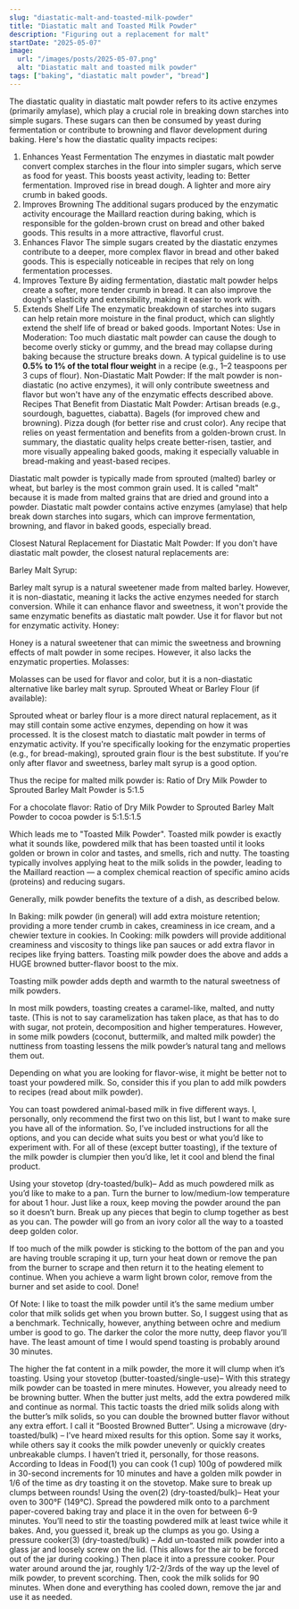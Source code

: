 ```yaml
---
slug: "diastatic-malt-and-toasted-milk-powder"
title: "Diastatic malt and Toasted Milk Powder"
description: "Figuring out a replacement for malt"
startDate: "2025-05-07"
image:
  url: "/images/posts/2025-05-07.png"
  alt: "Diastatic malt and toasted milk powder"
tags: ["baking", "diastatic malt powder", "bread"]
---
```

The diastatic quality in diastatic malt powder refers to its active enzymes (primarily amylase), which play a crucial role in breaking down starches into simple sugars. These sugars can then be consumed by yeast during fermentation or contribute to browning and flavor development during baking. Here's how the diastatic quality impacts recipes:

1. Enhances Yeast Fermentation
The enzymes in diastatic malt powder convert complex starches in the flour into simpler sugars, which serve as food for yeast.
This boosts yeast activity, leading to:
Better fermentation.
Improved rise in bread dough.
A lighter and more airy crumb in baked goods.
2. Improves Browning
The additional sugars produced by the enzymatic activity encourage the Maillard reaction during baking, which is responsible for the golden-brown crust on bread and other baked goods.
This results in a more attractive, flavorful crust.
3. Enhances Flavor
The simple sugars created by the diastatic enzymes contribute to a deeper, more complex flavor in bread and other baked goods. This is especially noticeable in recipes that rely on long fermentation processes.
4. Improves Texture
By aiding fermentation, diastatic malt powder helps create a softer, more tender crumb in bread.
It can also improve the dough's elasticity and extensibility, making it easier to work with.
5. Extends Shelf Life
The enzymatic breakdown of starches into sugars can help retain more moisture in the final product, which can slightly extend the shelf life of bread or baked goods.
Important Notes:
Use in Moderation: Too much diastatic malt powder can cause the dough to become overly sticky or gummy, and the bread may collapse during baking because the structure breaks down. A typical guideline is to use __0.5% to 1% of the total flour weight__ in a recipe (e.g., 1–2 teaspoons per 3 cups of flour).
Non-Diastatic Malt Powder: If the malt powder is non-diastatic (no active enzymes), it will only contribute sweetness and flavor but won't have any of the enzymatic effects described above.
Recipes That Benefit from Diastatic Malt Powder:
Artisan breads (e.g., sourdough, baguettes, ciabatta).
Bagels (for improved chew and browning).
Pizza dough (for better rise and crust color).
Any recipe that relies on yeast fermentation and benefits from a golden-brown crust.
In summary, the diastatic quality helps create better-risen, tastier, and more visually appealing baked goods, making it especially valuable in bread-making and yeast-based recipes.

Diastatic malt powder is typically made from sprouted (malted) barley or wheat, but barley is the most common grain
used. It is called "malt" because it is made from malted grains that are dried and ground into a powder. Diastatic malt powder contains active enzymes (amylase) that help break down starches into sugars, which can improve fermentation, browning, and flavor in baked goods, especially bread.

Closest Natural Replacement for Diastatic Malt Powder:
If you don't have diastatic malt powder, the closest natural replacements are:

Barley Malt Syrup:

Barley malt syrup is a natural sweetener made from malted barley. However, it is non-diastatic, meaning it lacks the active enzymes needed for starch conversion. While it can enhance flavor and sweetness, it won't provide the same enzymatic benefits as diastatic malt powder.
Use it for flavor but not for enzymatic activity.
Honey:

Honey is a natural sweetener that can mimic the sweetness and browning effects of malt powder in some recipes. However, it also lacks the enzymatic properties.
Molasses:

Molasses can be used for flavor and color, but it is a non-diastatic alternative like barley malt syrup.
Sprouted Wheat or Barley Flour (if available):

Sprouted wheat or barley flour is a more direct natural replacement, as it may still contain some active enzymes, depending on how it was processed. It is the closest match to diastatic malt powder in terms of enzymatic activity.
If you're specifically looking for the enzymatic properties (e.g., for bread-making), sprouted grain flour is the best substitute. If you're only after flavor and sweetness, barley malt syrup is a good option.

Thus the recipe for malted milk powder is:
Ratio of Dry Milk Powder to Sprouted Barley Malt Powder is 5:1.5

For a chocolate flavor:
Ratio of Dry Milk Powder to Sprouted Barley Malt Powder to cocoa powder is 5:1.5:1.5

Which leads me to "Toasted Milk Powder".
Toasted milk powder is exactly what it sounds like, powdered milk that has been toasted until it looks golden or brown in color and tastes, and smells, rich and nutty. The toasting typically involves applying heat to the milk solids in the powder, leading to the Maillard reaction — a complex chemical reaction of specific amino acids (proteins) and reducing sugars.

Generally, milk powder benefits the texture of a dish, as described below.

In Baking: milk powder (in general) will add extra moisture retention; providing a more tender crumb in cakes, creaminess in ice cream, and a chewier texture in cookies.
In Cooking: milk powders will provide additional creaminess and viscosity to things like pan sauces or add extra flavor in recipes like frying batters.
Toasting milk powder does the above and adds a HUGE browned butter-flavor boost to the mix.

Toasting milk powder adds depth and warmth to the natural sweetness of milk powders.

In most milk powders, toasting creates a caramel-like, malted, and nutty taste. (This is not to say caramelization has taken place, as that has to do with sugar, not protein, decomposition and higher temperatures. However, in some milk powders (coconut, buttermilk, and malted milk powder) the nuttiness from toasting lessens the milk powder’s natural tang and mellows them out.

Depending on what you are looking for flavor-wise, it might be better not to toast your powdered milk. So, consider this if you plan to add milk powders to recipes (read about milk powder).

You can toast powdered animal-based milk in five different ways. I, personally, only recommend the first two on this list, but I want to make sure you have all of the information. So, I’ve included instructions for all the options, and you can decide what suits you best or what you’d like to experiment with. For all of these (except butter toasting), if the texture of the milk powder is clumpier then you’d like, let it cool and blend the final product.

Using your stovetop (dry-toasted/bulk)– Add as much powdered milk as you’d like to make to a pan. Turn the burner to low/medium-low temperature for about 1 hour. Just like a roux, keep moving the powder around the pan so it doesn’t burn. Break up any pieces that begin to clump together as best as you can. The powder will go from an ivory color all the way to a toasted deep golden color.

If too much of the milk powder is sticking to the bottom of the pan and you are having trouble scraping it up, turn your heat down or remove the pan from the burner to scrape and then return it to the heating element to continue. When you achieve a warm light brown color, remove from the burner and set aside to cool. Done!

Of Note: I like to toast the milk powder until it’s the same medium umber color that milk solids get when you brown butter. So, I suggest using that as a benchmark. Technically, however, anything between ochre and medium umber is good to go. The darker the color the more nutty, deep flavor you’ll have. The least amount of time I would spend toasting is probably around 30 minutes.

The higher the fat content in a milk powder, the more it will clump when it’s toasting.
Using your stovetop (butter-toasted/single-use)– With this strategy milk powder can be toasted in mere minutes. However, you already need to be browning butter. When the butter just melts, add the extra powdered milk and continue as normal. This tactic toasts the dried milk solids along with the butter’s milk solids, so you can double the browned butter flavor without any extra effort. I call it “Boosted Browned Butter”.
Using a microwave (dry-toasted/bulk) – I’ve heard mixed results for this option. Some say it works, while others say it cooks the milk powder unevenly or quickly creates unbreakable clumps. I haven’t tried it, personally, for those reasons. According to Ideas in Food(1) you can cook (1 cup) 100g of powdered milk in 30-second increments for 10 minutes and have a golden milk powder in 1/6 of the time as dry toasting it on the stovetop. Make sure to break up clumps between rounds!
Using the oven(2) (dry-toasted/bulk)– Heat your oven to 300°F (149°C). Spread the powdered milk onto to a parchment paper-covered baking tray and place it in the oven for between 6-9 minutes. You’ll need to stir the toasting powdered milk at least twice while it bakes. And, you guessed it, break up the clumps as you go.
Using a pressure cooker(3) (dry-toasted/bulk) – Add un-toasted milk powder into a glass jar and loosely screw on the lid. (This allows for the air to be forced out of the jar during cooking.) Then place it into a pressure cooker. Pour water around around the jar, roughly 1/2-2/3rds of the way up the level of milk powder, to prevent scorching. Then, cook the milk solids for 90 minutes. When done and everything has cooled down, remove the jar and use it as needed.
